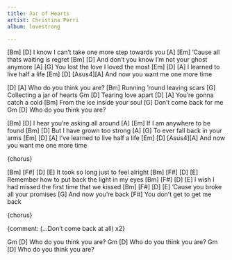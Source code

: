 ```yaml
---
title: Jar of Hearts
artist: Christina Perri
album: lovestrong

---
```


[Bm]                         [D]
I know I can't take one more step towards you
[A]                           [Em]
'Cause all thats waiting is regret
[Bm]                            [D]
And don't you know I'm not your ghost anymore
[A]                           [G]
You lost the love I loved the most
[Em]              [D]    [A]
I learned to live half a life
[Em]        [D]           [Asus4][A]
And now you want me one more time

:::{.song-chorus}
[D]                  [A]
Who do you think you are?
                       [Bm]
Running 'round leaving scars
                     [G]
Collecting a jar of hearts
 Gm           [D]
Tearing love apart
[D]                  [A]
You're gonna catch a cold
                         [Bm]
From the ice inside your soul
                    [G]
Don't come back for me
Gm                   [D]
Who do you think you are?

:::

[Bm]                      [D]
I hear you're asking all around
[A]                     [Em]
If I am anywhere to be found
[Bm]                  [D]
But I have grown too strong
[A]                       [G]
To ever fall back in your arms
[Em]                 [D]    [A]
I've learned to live half a life
[Em]        [D]          [Asus4][A]
And now you want me one more time

{chorus}

[Bm]       [F#]         [D]     [E]
It took so long just to feel alright
 [Bm]          [F#]           [D]        [E]
Remember how to put back the light in my eyes
  [Bm]        [F#]            [D]           [E]
I wish I had missed the first time that we kissed
       [Bm]      [F#]     [D]   [E]
'Cause you broke all your promises
    [G]
And now you're back
                [F#]
You don't get to get me back

{chorus}

{comment: (...Don't come back at all) x2}

Gm                    [D]
Who do you think you are?
Gm                    [D]
Who do you think you are?
Gm                    [D]
Who do you think you are? 
